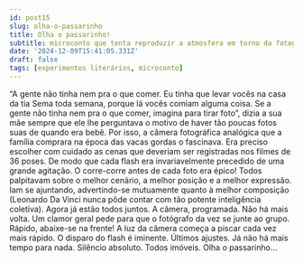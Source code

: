 ```yaml
---
id: post15
slug: olha-o-passarinho
title: Olha o passarinho!
subtitle: microconto que tenta reproduzir a atmosfera em torno da fotografia analógica
date: '2024-12-09T15:41:05.331Z'
draft: false
tags: [experimentos literários, microconto]
---
```


“A gente não tinha nem pra o que comer. 
Eu tinha que levar vocês na casa da tia Sema toda semana,
porque lá vocês comiam alguma coisa. Se a gente não tinha nem pra o que comer, 
imagina para tirar foto”, dizia a sua mãe sempre que ele lhe perguntava
o motivo de haver tão poucas fotos suas de quando era bebê.
Por isso, a câmera fotográfica analógica que a família comprara
na época das vacas gordas o fascinava. 
Era preciso escolher com cuidado as cenas que deveriam ser registradas
nos filmes de 36 poses. De modo que cada flash era 
invariavelmente precedido de uma grande agitação.
O corre-corre antes de cada foto era épico! 
Todos palpitavam sobre o melhor cenário,
a melhor posição e a melhor expressão. Iam se ajuntando, advertindo-se
mutuamente quanto à melhor composição (Leonardo Da Vinci nunca pôde
contar com tão potente inteligência coletiva). 
Agora já estão todos juntos. A câmera, programada.
Não há mais volta. Um clamor geral pede para que o fotógrafo da vez se junte
ao grupo. Rápido, abaixe-se na frente! A luz da câmera
começa a piscar cada vez mais rápido. O disparo do flash é iminente.
Últimos ajustes. Já não há mais tempo para nada.
Silêncio absoluto. Todos imóveis. Olha o passarinho...